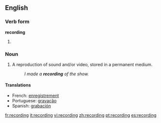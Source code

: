 ==English==

===Verb form===
'''recording'''

# {{present participle of|record}}

===Noun===
{{wikipedia}}
{{en-noun}}

# A reproduction of sound and/or video, stored in a permanent medium.
#: ''I made a '''recording''' of the show.''

====Translations====
{{top}}
*French: [[enregistrement]] {{m}}
*Portuguese: [[gravação]] {{f}}
*Spanish: [[grabación]] {{f}}
{{bottom}}

[[fr:recording]]
[[it:recording]]
[[vi:recording]]
[[zh:recording]]
[[pt:recording]]
[[es:recording]]